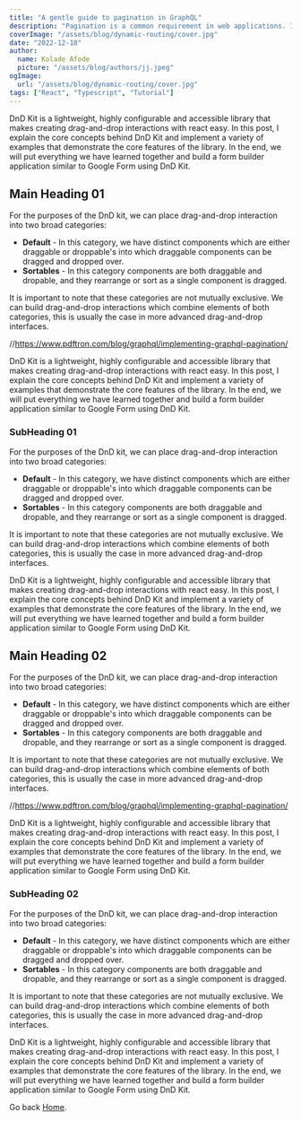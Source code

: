```yaml
---
title: "A gentle guide to pagination in GraphQL"
description: "Pagination is a common requirement in web applications. In this post, we will learn how to implement pagination in GraphQL."
coverImage: "/assets/blog/dynamic-routing/cover.jpg"
date: "2022-12-18"
author:
  name: Kolade Afode
  picture: "/assets/blog/authors/jj.jpeg"
ogImage:
  url: "/assets/blog/dynamic-routing/cover.jpg"
tags: ["React", "Typescript", "Tutorial"]
---
```


DnD Kit is a lightweight, highly configurable and accessible library that makes creating drag-and-drop interactions with react easy. In this post, I explain the core concepts behind DnD Kit and implement a variety of examples that demonstrate the core features of the library. In the end, we will put everything we have learned together and build a form builder application similar to Google Form using DnD Kit.

## Main Heading 01

For the purposes of the DnD kit, we can place drag-and-drop interaction into two broad categories:

- **Default** - In this category, we have distinct components which are either draggable or droppable's into which draggable components can be dragged and dropped over.
- **Sortables** - In this category components are both draggable and dropable, and they rearrange or sort as a single component is dragged.

It is important to note that these categories are not mutually exclusive. We can build drag-and-drop interactions which combine elements of both categories, this is usually the case in more advanced drag-and-drop interfaces.

//https://www.pdftron.com/blog/graphql/implementing-graphql-pagination/

DnD Kit is a lightweight, highly configurable and accessible library that makes creating drag-and-drop interactions with react easy. In this post, I explain the core concepts behind DnD Kit and implement a variety of examples that demonstrate the core features of the library. In the end, we will put everything we have learned together and build a form builder application similar to Google Form using DnD Kit.

### SubHeading 01

For the purposes of the DnD kit, we can place drag-and-drop interaction into two broad categories:

- **Default** - In this category, we have distinct components which are either draggable or droppable's into which draggable components can be dragged and dropped over.
- **Sortables** - In this category components are both draggable and dropable, and they rearrange or sort as a single component is dragged.

It is important to note that these categories are not mutually exclusive. We can build drag-and-drop interactions which combine elements of both categories, this is usually the case in more advanced drag-and-drop interfaces.

DnD Kit is a lightweight, highly configurable and accessible library that makes creating drag-and-drop interactions with react easy. In this post, I explain the core concepts behind DnD Kit and implement a variety of examples that demonstrate the core features of the library. In the end, we will put everything we have learned together and build a form builder application similar to Google Form using DnD Kit.

## Main Heading 02

For the purposes of the DnD kit, we can place drag-and-drop interaction into two broad categories:

- **Default** - In this category, we have distinct components which are either draggable or droppable's into which draggable components can be dragged and dropped over.
- **Sortables** - In this category components are both draggable and dropable, and they rearrange or sort as a single component is dragged.

It is important to note that these categories are not mutually exclusive. We can build drag-and-drop interactions which combine elements of both categories, this is usually the case in more advanced drag-and-drop interfaces.

//https://www.pdftron.com/blog/graphql/implementing-graphql-pagination/

DnD Kit is a lightweight, highly configurable and accessible library that makes creating drag-and-drop interactions with react easy. In this post, I explain the core concepts behind DnD Kit and implement a variety of examples that demonstrate the core features of the library. In the end, we will put everything we have learned together and build a form builder application similar to Google Form using DnD Kit.

### SubHeading 02

For the purposes of the DnD kit, we can place drag-and-drop interaction into two broad categories:

- **Default** - In this category, we have distinct components which are either draggable or droppable's into which draggable components can be dragged and dropped over.
- **Sortables** - In this category components are both draggable and dropable, and they rearrange or sort as a single component is dragged.

It is important to note that these categories are not mutually exclusive. We can build drag-and-drop interactions which combine elements of both categories, this is usually the case in more advanced drag-and-drop interfaces.

DnD Kit is a lightweight, highly configurable and accessible library that makes creating drag-and-drop interactions with react easy. In this post, I explain the core concepts behind DnD Kit and implement a variety of examples that demonstrate the core features of the library. In the end, we will put everything we have learned together and build a form builder application similar to Google Form using DnD Kit.

Go back [Home](/).
